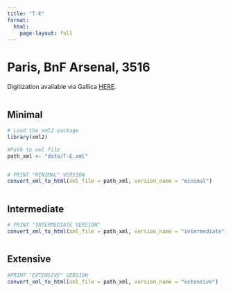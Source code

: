 ```yaml
---
title: "T-E"
format:
  html:
    page-layout: full
---
```


# Paris, BnF Arsenal, 3516

Digitization available via Gallica [HERE](https://gallica.bnf.fr/ark:/12148/btv1b55000507q/f232.item).

::: {.column-page-outset layout="[[6,6,6]]"}

::: {.column}
## Minimal

```r
# Load the xml2 package
library(xml2)

#Path to xml file
path_xml <- "data/T-E.xml"
```

```r
```


```r
# PRINT "MINIMAL" VERSION
convert_xml_to_html(xml_file = path_xml, version_name = "minimal")
```

:::

::: {.column}
## Intermediate

```r
# PRINT "INTERMEDIATE VERSION"
convert_xml_to_html(xml_file = path_xml, version_name = "intermediate")
```

:::

::: {.column}
## Extensive

```r
#PRINT "EXTENSIVE" VERSION
convert_xml_to_html(xml_file = path_xml, version_name = "extensive")
```

:::

:::
